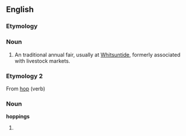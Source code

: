==English==

===Etymology===
{{etystub}}

===Noun===
{{en-noun|[[plurale tantum|plural form only]]}}
# {{UK}} An traditional annual fair, usually at [[Whitsuntide]], formerly associated with livestock markets.

===Etymology 2===
From [[hop]] (verb)

===Noun===
'''hoppings'''
# {{plural of|[[hopping]]}}